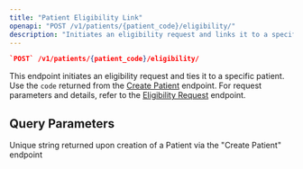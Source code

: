 ```yaml
---
title: "Patient Eligibility Link"
openapi: "POST /v1/patients/{patient_code}/eligibility/"
description: "Initiates an eligibility request and links it to a specific patient"
---
```


<CodeGroup>

```json Endpoint
`POST` /v1/patients/{patient_code}/eligibility/
```

</CodeGroup>

This endpoint initiates an eligibility request and ties it to a specific patient. Use the `code` returned from the [Create Patient](/api-reference/endpoint/create_patient) endpoint. For request parameters and details, refer to the [Eligibility Request]() endpoint.

## Query Parameters

<ParamField query="patient_code" path="patient_code" type="string" required>
  Unique string returned upon creation of a Patient via the "Create Patient" endpoint
</ParamField>